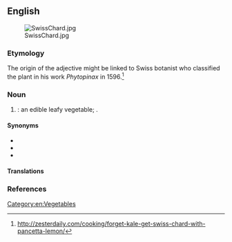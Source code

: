 ==English==
[[File:SwissChard.jpg|thumb]]

===Etymology===
The origin of the adjective might be linked to Swiss botanist {{w|Gaspard Bauhin}} who classified the plant in his work ''Phytopinax'' in 1596.<ref>http://zesterdaily.com/cooking/forget-kale-get-swiss-chard-with-pancetta-lemon/</ref>

===Noun===
{{en-noun|~}}

# {{lb|en|culinary}} {{taxlink|Beta vulgaris var. cicla|species|noshow=1}}: an edible leafy vegetable; {{l|en|chard}}.

====Synonyms====
* {{l|en|chard}}
* {{l|en|mangold}}
* {{l|en|silverbeet}}

====Translations====
{{trans-see|chard}}

===References===
<references/>

[[Category:en:Vegetables]]